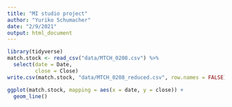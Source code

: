 ```yaml
---
title: "MI studio project"
author: "Yuriko Schumacher"
date: "2/9/2021"
output: html_document
---
```

```r
library(tidyverse)
match.stock <- read_csv("data/MTCH_0208.csv") %>% 
  select(date = Date,
         close = Close)
write.csv(match.stock, "data/MTCH_0208_reduced.csv", row.names = FALSE)

ggplot(match.stock, mapping = aes(x = date, y = close)) +
  geom_line()


```

